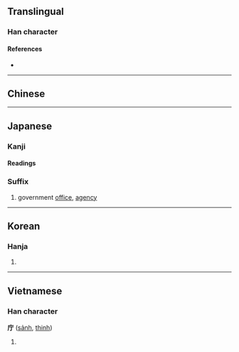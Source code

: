 {{character info/new}}
{{also|廳|厅}}
==Translingual==
{{Han simplified forms|廳|庁|厅}}

===Han character===
{{Han char|rn=53|rad=广|as=02|sn=5|four=|canj=IMN|ids=⿸广丁}}

====References====
* {{Han ref|kx=0343.070|dkj=09223|dj=0652.160|hdz=20872.070|uh=5E81|ud=24193}}

----

==Chinese==
{{zh-see|廳|v}}

----

==Japanese==
{{ja-kanji forms|庁|廳}}

===Kanji===
{{ja-kanji|grade=6|rs=广02|kyu=廳}}

====Readings====
{{ja-readings
|goon=ちょう
|kanon=てい
|kun=やくしょ
}}

===Suffix===
{{ja-pos|ちょう|suffix}}

# government [[office]], [[agency]]

----

==Korean==

===Hanja===
{{ko-hanja|hangeul=청|rv=cheong|mr=ch'ŏng}}

# {{defn|lang=ko|sort=广02}}

----

==Vietnamese==

===Han character===
'''庁''' ([[sảnh]], [[thinh]])

# {{defn|vi}}

{{cln|vi|Han tu}}